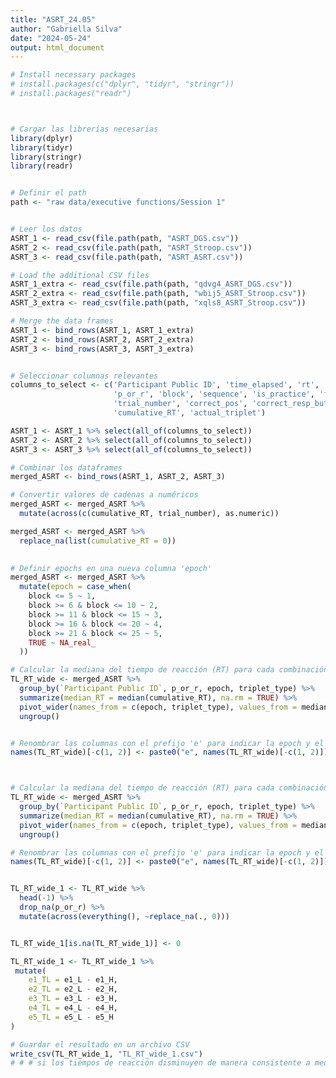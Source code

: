 ```yaml
---
title: "ASRT_24.05"
author: "Gabriella Silva"
date: "2024-05-24"
output: html_document
---
```


```r
# Install necessary packages
# install.packages(c("dplyr", "tidyr", "stringr"))
# install.packages("readr")



# Cargar las librerías necesarias
library(dplyr)
library(tidyr)
library(stringr)
library(readr)


# Definir el path
path <- "raw data/executive functions/Session 1"


# Leer los datos
ASRT_1 <- read_csv(file.path(path, "ASRT_DGS.csv"))
ASRT_2 <- read_csv(file.path(path, "ASRT_Stroop.csv"))
ASRT_3 <- read_csv(file.path(path, "ASRT_ASRT.csv"))

# Load the additional CSV files
ASRT_1_extra <- read_csv(file.path(path, "qdvg4_ASRT_DGS.csv"))
ASRT_2_extra <- read_csv(file.path(path, "wbij5_ASRT_Stroop.csv"))
ASRT_3_extra <- read_csv(file.path(path, "xqls8_ASRT_Stroop.csv"))

# Merge the data frames
ASRT_1 <- bind_rows(ASRT_1, ASRT_1_extra)
ASRT_2 <- bind_rows(ASRT_2, ASRT_2_extra)
ASRT_3 <- bind_rows(ASRT_3, ASRT_3_extra)


# Seleccionar columnas relevantes
columns_to_select <- c('Participant Public ID', 'time_elapsed', 'rt', 'correct', 'triplet_type', 
                       'p_or_r', 'block', 'sequence', 'is_practice', 'first_response', 
                       'trial_number', 'correct_pos', 'correct_resp_button', 'resp_button', 
                       'cumulative_RT', 'actual_triplet')

ASRT_1 <- ASRT_1 %>% select(all_of(columns_to_select))
ASRT_2 <- ASRT_2 %>% select(all_of(columns_to_select))
ASRT_3 <- ASRT_3 %>% select(all_of(columns_to_select))

# Combinar los dataframes
merged_ASRT <- bind_rows(ASRT_1, ASRT_2, ASRT_3)

# Convertir valores de cadenas a numéricos
merged_ASRT <- merged_ASRT %>%
  mutate(across(c(cumulative_RT, trial_number), as.numeric))

merged_ASRT <- merged_ASRT %>%
  replace_na(list(cumulative_RT = 0))
 

# Definir epochs en una nueva columna 'epoch'
merged_ASRT <- merged_ASRT %>%
  mutate(epoch = case_when(
    block <= 5 ~ 1,
    block >= 6 & block <= 10 ~ 2,
    block >= 11 & block <= 15 ~ 3,
    block >= 16 & block <= 20 ~ 4,
    block >= 21 & block <= 25 ~ 5,
    TRUE ~ NA_real_
  ))

# Calcular la mediana del tiempo de reacción (RT) para cada combinación de participante, grupo, epoch y tipo de triplet
TL_RT_wide <- merged_ASRT %>%
  group_by(`Participant Public ID`, p_or_r, epoch, triplet_type) %>%
  summarize(median_RT = median(cumulative_RT), na.rm = TRUE) %>%
  pivot_wider(names_from = c(epoch, triplet_type), values_from = median_RT) %>%
  ungroup()


# Renombrar las columnas con el prefijo 'e' para indicar la epoch y el tipo de triplet
names(TL_RT_wide)[-c(1, 2)] <- paste0("e", names(TL_RT_wide)[-c(1, 2)])



# Calcular la mediana del tiempo de reacción (RT) para cada combinación de participante, grupo, epoch y tipo de triplet
TL_RT_wide <- merged_ASRT %>%
  group_by(`Participant Public ID`, p_or_r, epoch, triplet_type) %>%
  summarize(median_RT = median(cumulative_RT), na.rm = TRUE) %>%
  pivot_wider(names_from = c(epoch, triplet_type), values_from = median_RT) %>%
  ungroup()

# Renombrar las columnas con el prefijo 'e' para indicar la epoch y el tipo de triplet
names(TL_RT_wide)[-c(1, 2)] <- paste0("e", names(TL_RT_wide)[-c(1, 2)])


TL_RT_wide_1 <- TL_RT_wide %>% 
  head(-1) %>% 
  drop_na(p_or_r) %>% 
  mutate(across(everything(), ~replace_na(., 0))) 


TL_RT_wide_1[is.na(TL_RT_wide_1)] <- 0

TL_RT_wide_1 <- TL_RT_wide_1 %>%
 mutate(
    e1_TL = e1_L - e1_H,
    e2_TL = e2_L - e2_H,
    e3_TL = e3_L - e3_H,
    e4_TL = e4_L - e4_H,
    e5_TL = e5_L - e5_H
)

# Guardar el resultado en un archivo CSV
write_csv(TL_RT_wide_1, "TL_RT_wide_1.csv")
# # # si los tiempos de reacción disminuyen de manera consistente a medida que avanzan las epochs, esto podría indicar que están mejorando en el reconocimiento y procesamiento de los patrones presentados. Por otro lado, si los tiempos de reacción permanecen consistentes o incluso aumentan, esto podría sugerir que están experimentando dificultades para aprender o internalizar los patrones.


````
